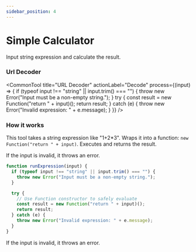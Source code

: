 ```yaml
---
sidebar_position: 4
---
```


# Simple Calculator

Input string expression and calculate the result.





### Url Decoder

<CommonTool
  title="URL Decoder"
  actionLabel="Decode"
  process={(input) => {
    if (typeof input !== "string" || input.trim() === "") {
      throw new Error("Input must be a non-empty string.");
    }
    try {
      const result = new Function("return " + input)();
      return result;
    } catch (e) {
      throw new Error("Invalid expression: " + e.message);
    }
  }}
/>


### How it works 

This tool takes a string expression like "1+2*3". Wraps it into a function: `new Function("return " + input)`. Executes and returns the result.

If the input is invalid, it throws an error.

```js
function runExpression(input) {
  if (typeof input !== "string" || input.trim() === "") {
    throw new Error("Input must be a non-empty string.");
  }

  try {
    // Use Function constructor to safely evaluate
    const result = new Function("return " + input)();
    return result;
  } catch (e) {
    throw new Error("Invalid expression: " + e.message);
  }
}
```

If the input is invalid, it throws an error.

